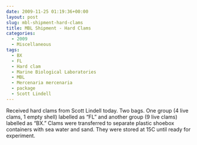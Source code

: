 ```yaml
---
date: 2009-11-25 01:19:36+00:00
layout: post
slug: mbl-shipment-hard-clams
title: MBL Shipment - Hard Clams
categories:
  - 2009
  - Miscellaneous
tags:
  - BX
  - FL
  - Hard clam
  - Marine Biological Laboratories
  - MBL
  - Mercenaria mercenaria
  - package
  - Scott Lindell
---
```


Received hard clams from Scott Lindell today. Two bags. One group (4 live clams, 1 empty shell) labelled as "FL" and another group (9 live clams) labelled as "BX." Clams were transferred to separate plastic shoebox containers with sea water and sand. They were stored at 15C until ready for experiment.
